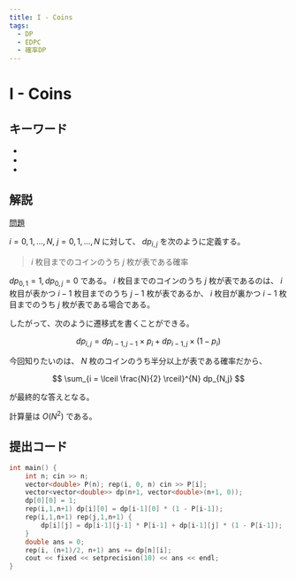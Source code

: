 ```yaml
---
title: I - Coins
tags:
  - DP
  - EDPC
  - 確率DP
---
```


# I - Coins

## キーワード


- <Tag tag="DP" />
- <Tag tag="EDPC" />
- <Tag tag="確率DP" />

## 解説

[問題](https://atcoder.jp/contests/dp/tasks/dp_i)

$i = 0,1,\dots,N, ~ j = 0,1,\dots,N$ に対して、 $dp_{i,j}$ を次のように定義する。

> $i$ 枚目までのコインのうち $j$ 枚が表である確率

$dp_{0,1} = 1, dp_{0,j} = 0$ である。 $i$ 枚目までのコインのうち $j$ 枚が表であるのは、 $i$ 枚目が表かつ $i-1$ 枚目までのうち $j-1$ 枚が表であるか、 $i$ 枚目が裏かつ $i-1$ 枚目までのうち $j$ 枚が表である場合である。

したがって、次のように遷移式を書くことができる。

$$
dp_{i,j} = dp_{i-1,j-1} \times p_i + dp_{i-1,j} \times (1 - p_i)
$$

今回知りたいのは、 $N$ 枚のコインのうち半分以上が表である確率だから、

$$
\sum_{i = \lceil \frac{N}{2} \rceil}^{N} dp_{N,j}
$$

が最終的な答えとなる。

計算量は $O(N^2)$ である。

## 提出コード

```cpp
int main() {
    int n; cin >> n;
    vector<double> P(n); rep(i, 0, n) cin >> P[i];
    vector<vector<double>> dp(n+1, vector<double>(n+1, 0));
    dp[0][0] = 1;
    rep(i,1,n+1) dp[i][0] = dp[i-1][0] * (1 - P[i-1]);
    rep(i,1,n+1) rep(j,1,n+1) {
        dp[i][j] = dp[i-1][j-1] * P[i-1] + dp[i-1][j] * (1 - P[i-1]);
    }
    double ans = 0;
    rep(i, (n+1)/2, n+1) ans += dp[n][i];
    cout << fixed << setprecision(10) << ans << endl;
}
```
